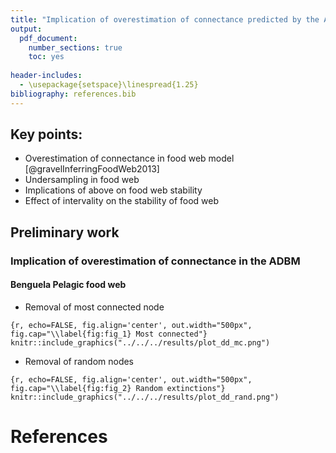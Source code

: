 ```yaml
---
title: "Implication of overestimation of connectance predicted by the ADBM on the stability of food web"
output: 
  pdf_document:
    number_sections: true
    toc: yes
    
header-includes:
  - \usepackage{setspace}\linespread{1.25}
bibliography: references.bib
---
```


## Key points:

-   Overestimation of connectance in food web model [@gravelInferringFoodWeb2013]
-   Undersampling in food web
-   Implications of above on food web stability
-   Effect of intervality on the stability of food web

## Preliminary work

### Implication of overestimation of connectance in the ADBM

#### Benguela Pelagic food web

-   Removal of most connected node

```{r, echo=FALSE, fig.align='center', out.width="500px", fig.cap="\\label{fig:fig_1} Most connected"}
knitr::include_graphics("../../../results/plot_dd_mc.png")
```

-   Removal of random nodes

```{r, echo=FALSE, fig.align='center', out.width="500px", fig.cap="\\label{fig:fig_2} Random extinctions"}
knitr::include_graphics("../../../results/plot_dd_rand.png")
```

# References
